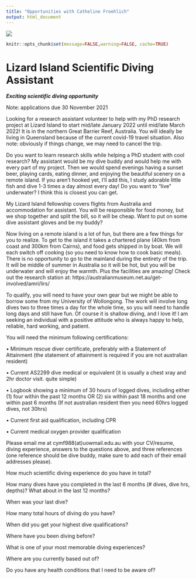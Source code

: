 ```yaml
---
title: "Opportunities with Catheline Froehlich"
output: html_document
---
```


![](images/ScientificDiveOpportunity-LI2022.jpg)

```r
knitr::opts_chunk$set(message=FALSE,warning=FALSE, cache=TRUE)
```
# Lizard Island Scientific Diving Assistant


***Exciting scientific diving opportunity***

Note: applications due 30 November 2021

Looking for a research assistant volunteer to help with my PhD research project at Lizard Island to start mid/late January 2022 until mid/late March 2022! It is in the northern Great Barrier Reef, Australia. You will ideally be living in Queensland because of the current covid-19 travel situation. Also note: obviously if things change, we may need to cancel the trip. 

Do you want to learn research skills while helping a PhD student with cool research? My assistant would be my dive buddy and would help me with every part of my project. Then we would spend evenings having a sunset beer, playing cards, eating dinner, and enjoying the beautiful scenery on a remote island. If you aren't hooked yet, I'll add this, I study adorable little fish and dive 1-3 times a day almost every day! Do you want to "live" underwater? I think this is closest you can get.

My Lizard Island fellowship covers flights from Australia and accommodation for assistant. You will be responsible for food money, but we shop together and split the bill, so it will be cheap. Want to put on some dive assistant gloves and be my buddy?

Now living on a remote island is a lot of fun, but there are a few things for you to realize. To get to the island it takes a chartered plane (40km from coast and 300km from Cairns), and food gets shipped in by boat. We will each switch off cooking (so you need to know how to cook basic meals). There is no opportunity to go to the mainland during the entirety of the trip. It will be middle of summer in Australia so it will be hot, but you will be underwater and will enjoy the warmth. Plus the facilities are amazing! Check out the research station at: https://australianmuseum.net.au/get-involved/amri/lirs/

To qualify, you will need to have your own gear but we might be able to borrow some from my University of Wollongong. The work will involve long dives two to three times a day for the whole time, so you will need to handle long days and still have fun. Of course it is shallow diving, and I love it! I am seeking an individual with a positive attitude who is always happy to help, reliable, hard working, and patient.

You will need the minimum following certifications:

•	Minimum rescue diver certificate, preferably with a Statement of Attainment (the statement of attainment is required if you are not australian resident)

•	Current AS2299 dive medical or equivalent (it is usually a chest xray and 2hr doctor visit. quite simple)

•	Logbook showing a minimum of 30 hours of logged dives, including either (1) four within the past 12 months OR (2) six within past 18 months and one within past 6 months (If not australian resident then you need 60hrs logged dives, not 30hrs)

•	Current first aid qualification, including CPR

•	Current medical oxygen provider qualification

Please email me at cymf988(at)uowmail.edu.au with your CV/resume, diving experience, answers to the questions above, and three references (one reference should be dive buddy, make sure to add each of their email addresses please).

How much scientific diving experience do you have in total?

How many dives have you completed in the last 6 months (# dives, dive hrs, depths)? What about in the last 12 months?

When was your last dive?

How many total hours of diving do you have?

When did you get your highest dive qualifications?

Where have you been diving before?

What is one of your most memorable diving experiences?

Where are you currently based out of?

Do you have any health conditions that I need to be aware of?

